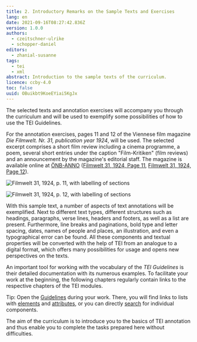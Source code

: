 ```yaml
---
title: 2. Introductory Remarks on the Sample Texts and Exercises
lang: en
date: 2021-09-16T08:27:42.836Z
version: 1.0.0
authors:
  - czeitschner-ulrike
  - schopper-daniel
editors:
  - zhanial-susanne
tags:
  - tei
  - xml
abstract: Introduction to the sample texts of the curriculum.
licence: ccby-4.0
toc: false
uuid: OBuikbt9KoeEYiai5KgJx
---
```

The selected texts and annotation exercises will accompany you through the curriculum and will be used to exemplify some possibilities of how to use the TEI Guidelines.

For the annotation exercises, pages 11 and 12 of the Viennese film magazine _Die Filmwelt. Nr. 31, publication year 1924_, will be used. The selected excerpt comprises a short film review including a cinema programme, a poem, several short entries under the caption "Film-Kritiken" (film reviews) and an announcement by the magazine's editorial staff. The magazine is available online at [ÖNB-ANNO](http://anno.onb.ac.at/) ([Filmwelt 31, 1924, Page 11](http://anno.onb.ac.at/cgi-content/annoshow-plus?call=fwt|1924|0131|00000011||jpg||45|), [Filmwelt 31, 1924, Page 12](http://anno.onb.ac.at/cgi-content/annoshow-plus?call=fwt|1924|0131|00000012||jpg||45|)).

![Filmwelt 31, 1924, p. 11, with labelling of sections](images/filmwelt_1923_31_11_annotiert.jpg)

![Filmwelt 31, 1924, p. 12, with labelling of sections](images/filmwelt_1923_31_12_annotiert.jpg)

With this sample text, a number of aspects of text annotations will be exemplified. Next to different text types, different structures such as headings, paragraphs, verse lines, headers and footers, as well as a list are present. Furthermore, line breaks and paginations, bold type and letter spacing, dates, names of people and places, an illustration, and even a typographical error can be found. All these components and textual properties will be converted with the help of TEI from an analogue to a digital format, which offers many possibilities for usage and opens new perspectives on the texts.

An important tool for working with the vocabulary of the _TEI Guidelines_ is their detailed documentation with its numerous examples. To facilitate your work at the beginning, the following chapters regularly contain links to the respective chapters of the TEI modules.

Tip: Open the [Guidelines](https://tei-c.org/guidelines/P5/) during your work. There, you will find links to lists with [elements](https://www.tei-c.org/release/doc/tei-p5-doc/en/html/REF-ELEMENTS.html) and [attributes](https://www.tei-c.org/release/doc/tei-p5-doc/en/html/REF-ATTS.html), or you can directly [search](https://tei-c.org/release/doc/tei-p5-doc/en/html/index.html) for individual components.

The aim of the curriculum is to introduce you to the basics of TEI annotation and thus enable you to complete the tasks prepared here without difficulties.